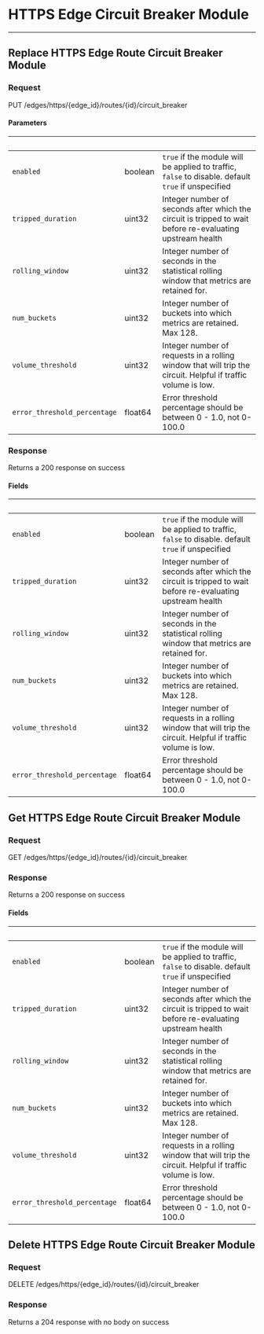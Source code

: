 
# HTTPS Edge Circuit Breaker Module

---

## Replace HTTPS Edge Route Circuit Breaker Module

### Request

PUT /edges/https/{edge_id}/routes/{id}/circuit_breaker

<EdgeRouteCircuitBreakerModuleReplaceRequest />

#### Parameters

| &nbsp;                       | &nbsp;  | &nbsp;                                                                                                       |
| ---------------------------- | ------- | ------------------------------------------------------------------------------------------------------------ |
| `enabled`                    | boolean | `true` if the module will be applied to traffic, `false` to disable. default `true` if unspecified           |
| `tripped_duration`           | uint32  | Integer number of seconds after which the circuit is tripped to wait before re-evaluating upstream health    |
| `rolling_window`             | uint32  | Integer number of seconds in the statistical rolling window that metrics are retained for.                   |
| `num_buckets`                | uint32  | Integer number of buckets into which metrics are retained. Max 128.                                          |
| `volume_threshold`           | uint32  | Integer number of requests in a rolling window that will trip the circuit. Helpful if traffic volume is low. |
| `error_threshold_percentage` | float64 | Error threshold percentage should be between 0 - 1.0, not 0-100.0                                            |

### Response

Returns a 200 response on success

<EdgeRouteCircuitBreakerModuleReplaceResponse />

#### Fields

| &nbsp;                       | &nbsp;  | &nbsp;                                                                                                       |
| ---------------------------- | ------- | ------------------------------------------------------------------------------------------------------------ |
| `enabled`                    | boolean | `true` if the module will be applied to traffic, `false` to disable. default `true` if unspecified           |
| `tripped_duration`           | uint32  | Integer number of seconds after which the circuit is tripped to wait before re-evaluating upstream health    |
| `rolling_window`             | uint32  | Integer number of seconds in the statistical rolling window that metrics are retained for.                   |
| `num_buckets`                | uint32  | Integer number of buckets into which metrics are retained. Max 128.                                          |
| `volume_threshold`           | uint32  | Integer number of requests in a rolling window that will trip the circuit. Helpful if traffic volume is low. |
| `error_threshold_percentage` | float64 | Error threshold percentage should be between 0 - 1.0, not 0-100.0                                            |

## Get HTTPS Edge Route Circuit Breaker Module

### Request

GET /edges/https/{edge_id}/routes/{id}/circuit_breaker

<EdgeRouteCircuitBreakerModuleGetRequest />

### Response

Returns a 200 response on success

<EdgeRouteCircuitBreakerModuleGetResponse />

#### Fields

| &nbsp;                       | &nbsp;  | &nbsp;                                                                                                       |
| ---------------------------- | ------- | ------------------------------------------------------------------------------------------------------------ |
| `enabled`                    | boolean | `true` if the module will be applied to traffic, `false` to disable. default `true` if unspecified           |
| `tripped_duration`           | uint32  | Integer number of seconds after which the circuit is tripped to wait before re-evaluating upstream health    |
| `rolling_window`             | uint32  | Integer number of seconds in the statistical rolling window that metrics are retained for.                   |
| `num_buckets`                | uint32  | Integer number of buckets into which metrics are retained. Max 128.                                          |
| `volume_threshold`           | uint32  | Integer number of requests in a rolling window that will trip the circuit. Helpful if traffic volume is low. |
| `error_threshold_percentage` | float64 | Error threshold percentage should be between 0 - 1.0, not 0-100.0                                            |

## Delete HTTPS Edge Route Circuit Breaker Module

### Request

DELETE /edges/https/{edge_id}/routes/{id}/circuit_breaker

<EdgeRouteCircuitBreakerModuleDeleteRequest />

### Response

Returns a 204 response with no body on success
